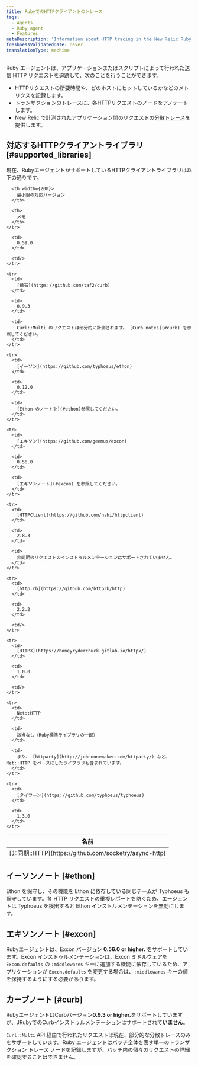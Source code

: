 ```yaml
---
title: RubyでのHTTPクライアントのトレース
tags:
  - Agents
  - Ruby agent
  - Features
metaDescription: 'Information about HTTP tracing in the New Relic Ruby agent, including supported clients and versions.'
freshnessValidatedDate: never
translationType: machine
---
```


Ruby エージェントは、アプリケーションまたはスクリプトによって行われた送信 HTTP リクエストを追跡して、次のことを行うことができます。

* HTTPリクエストの所要時間や、どのホストにヒットしているかなどのメトリクスを記録します。
* トランザクションのトレースに、各HTTPリクエストのノードをアノテートします。
* New Relic で計測されたアプリケーション間のリクエストの[分散トレース](/docs/distributed-tracing/concepts/introduction-distributed-tracing/)を提供します。

## 対応するHTTPクライアントライブラリ [#supported_libraries]

現在、RubyエージェントがサポートしているHTTPクライアントライブラリは以下の通りです。

<table>
  <thead>
    <tr>
      <th width={150}>
        名前
      </th>

      <th width={200}>
        最小限の対応バージョン
      </th>

      <th>
        メモ
      </th>
    </tr>
  </thead>

  <tbody>
    <tr>
      <td>
        [非同期::HTTP](https://github.com/socketry/async-http)
      </td>

      <td>
        0.59.0
      </td>

      <td/>
    </tr>

    <tr>
      <td>
        [縁石](https://github.com/taf2/curb)
      </td>

      <td>
        0.9.3
      </td>

      <td>
        Curl::Multi のリクエストは部分的に計測されます。 [Curb notes](#curb) を参照してください。
      </td>
    </tr>

    <tr>
      <td>
        [イーソン](https://github.com/typhoeus/ethon)
      </td>

      <td>
        0.12.0
      </td>

      <td>
        [Ethon のノートを](#ethon)参照してください。
      </td>
    </tr>

    <tr>
      <td>
        [エキソン](https://github.com/geemus/excon)
      </td>

      <td>
        0.56.0
      </td>

      <td>
        [エキソンノート](#excon) を参照してください。
      </td>
    </tr>

    <tr>
      <td>
        [HTTPClient](https://github.com/nahi/httpclient)
      </td>

      <td>
        2.8.3
      </td>

      <td>
        非同期のリクエストのインストゥルメンテーションはサポートされていません。
      </td>
    </tr>

    <tr>
      <td>
        [http.rb](https://github.com/httprb/http)
      </td>

      <td>
        2.2.2
      </td>

      <td/>
    </tr>

    <tr>
      <td>
        [HTTPX](https://honeyryderchuck.gitlab.io/httpx/)
      </td>

      <td>
        1.0.0
      </td>

      <td/>
    </tr>

    <tr>
      <td>
        Net::HTTP
      </td>

      <td>
        該当なし（Ruby標準ライブラリの一部）
      </td>

      <td>
        また、 [httparty](http://johnnunemaker.com/httparty/) など、Net::HTTP をベースにしたライブラリも含まれています。
      </td>
    </tr>

    <tr>
      <td>
        [タイフーン](https://github.com/typhoeus/typhoeus)
      </td>

      <td>
        1.3.0
      </td>
    </tr>
  </tbody>
</table>

## イーソンノート [#ethon]

Ethon を保守し、その機能を Ethon に依存している同じチームが Typhoeus も保守しています。各 HTTP リクエストの重複レポートを防ぐため、エージェントは Typhoeus を検出すると Ethon インストルメンテーションを無効にします。

## エキソンノート [#excon]

Rubyエージェントは、Excon バージョン <DNT>**0.56.0 or higher.**</DNT> をサポートしています。Excon インストゥルメンテーションは、Excon ミドルウェアを `Excon.defaults` の `:middlewares` キーに追加する機能に依存しているため、アプリケーションが `Excon.defaults` を変更する場合は、`:middlewares` キーの値を保持するようにする必要があります。

## カーブノート [#curb]

RubyエージェントはCurbバージョン<DNT>**0.9.3 or higher.**</DNT>をサポートしていますが、JRubyでのCurbインストゥルメンテーションはサポートされて**いません**。

`Curl::Multi` API 経由で行われたリクエストは現在、部分的な分散トレースのみをサポートしています。Ruby エージェントはバッチ全体を表す単一のトランザクション トレース ノードを記録しますが、バッチ内の個々のリクエストの詳細を確認することはできません。
